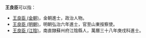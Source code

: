 '''王良臣'''可以指：

* [[王良臣_(金朝)|王良臣 (金朝)]]，金朝進士，政治人物。
* [[王良臣_(明朝)|王良臣 (明朝)]]，明朝弘治六年進士，官至山東按察使。
* [[王良臣_(江陰)|王良臣 (江陰)]]，南直隸蘇州府江陰縣人，萬曆三十八年庚戌科進士。
{{disambig|L|cat=三字王姓人名消歧義}}